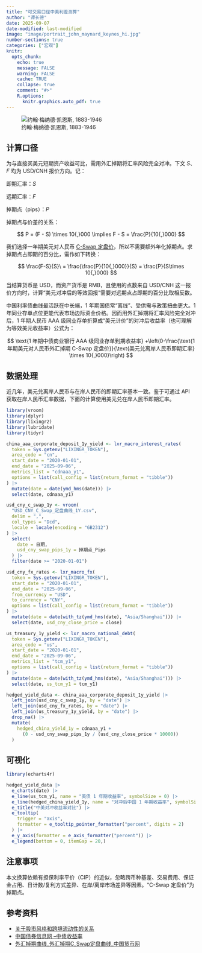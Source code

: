```yaml
---
title: "可交易口径中美利差测算"
author: "谭长德"
date: 2025-09-07
date-modified: last-modified
image: "image/portrait_john_maynard_keynes_hi.jpg"
number-sections: true
categories: ["宏观"]
knitr:
  opts_chunk: 
    echo: true
    message: FALSE
    warning: FALSE
    cache: TRUE
    collapse: true
    comment: "#>" 
    R.options:
      knitr.graphics.auto_pdf: true
---
```


![约翰·梅纳德·凯恩斯, 1883-1946](image/jmk.jpg)

## 计算口径

为与直接买美元短期资产收益可比，需用外汇掉期将汇率风险完全对冲。下文 $S$、$F$ 均为 USD/CNH 报价方向。记：

即期汇率：$S$

远期汇率：$F$

掉期点（pips）：$P$

掉期点与价差的关系：

$$ P = (F - S) \times 10{,}000 \implies F - S = \frac{P}{10{,}000} $$

我们选择一年期美元对人民币 [C-Swap 定盘价](https://www.chinamoney.org.cn/chinese/bkcurvfsw/)，所以不需要额外年化掉期点。求掉期点占即期的百分比，需作如下转换：

$$
\frac{F-S}{S}\
= \frac{\frac{P}{10{,}000}}{S}
= \frac{P}{S\times 10{,}000}
$$

当结算货币是 USD，而资产货币是 RMB，且使用的点数来自 USD/CNH 这一报价方向时，计算“美元对冲后的等效回报”需要对远期点占即期的百分比取相反数。

中国利率债曲线最活跃在中长端，1 年期国债常“离线”、受供需与政策扭曲更大。1 年同业存单点位更能代表市场边际资金价格。因而用外汇掉期将汇率风险完全对冲后，1 年期人民币 AAA 级同业存单折算成“美元计价”的对冲后收益率（也可理解为等效美元收益率）公式为：

$$
\text{1 年期中债商业银行 AAA 级同业存单到期收益率}
+\left(0-\frac{\text{1 年期美元对人民币外汇掉期 C-Swap 定盘价}}{\text{美元兑离岸人民币即期汇率} \times 10{,}000}\right)
$$

## 数据处理

近几年，美元兑离岸人民币与在岸人民币的即期汇率基本一致。鉴于可通过 API 获取在岸人民币汇率数据，下面的计算使用美元兑在岸人民币即期汇率。


```r
library(vroom)
library(dplyr)
library(lixingr2)
library(lubridate)
library(tidyr)

china_aaa_corporate_deposit_1y_yield <- lxr_macro_interest_rates(
  token = Sys.getenv("LIXINGR_TOKEN"),
  area_code = "cn",
  start_date = "2020-01-01",
  end_date = "2025-09-06",
  metrics_list = "cdnaaa_y1",
  options = list(call_config = list(return_format = "tibble"))
) |>
  mutate(date = date(ymd_hms(date))) |>
  select(date, cdnaaa_y1)

usd_cny_c_swap_1y <- vroom(
  "USD_CNY_C_Swap_定盘曲线_1Y.csv",
  delim = ",",
  col_types = "Dcd",
  locale = locale(encoding = "GB2312")
) |>
  select(
    date = 日期,
    usd_cny_swap_pips_1y = 掉期点_Pips
  ) |>
  filter(date >= "2020-01-01")

usd_cny_fx_rates <- lxr_macro_fx(
  token = Sys.getenv("LIXINGR_TOKEN"),
  start_date = "2020-01-01",
  end_date = "2025-09-06",
  from_currency = "USD",
  to_currency = "CNY",
  options = list(call_config = list(return_format = "tibble"))
) |>
  mutate(date = date(with_tz(ymd_hms(date), "Asia/Shanghai"))) |>
  select(date, usd_cny_close_price = close)

us_treasury_1y_yield <- lxr_macro_national_debt(
  token = Sys.getenv("LIXINGR_TOKEN"),
  area_code = "us",
  start_date = "2020-01-01",
  end_date = "2025-09-06",
  metrics_list = "tcm_y1",
  options = list(call_config = list(return_format = "tibble"))
) |>
  mutate(date = date(with_tz(ymd_hms(date), "Asia/Shanghai"))) |>
  select(date, us_tcm_y1 = tcm_y1)

hedged_yield_data <- china_aaa_corporate_deposit_1y_yield |>
  left_join(usd_cny_c_swap_1y, by = "date") |>
  left_join(usd_cny_fx_rates, by = "date") |>
  left_join(us_treasury_1y_yield, by = "date") |>
  drop_na() |>
  mutate(
    hedged_china_yield_1y = cdnaaa_y1 +
      (0 - usd_cny_swap_pips_1y / (usd_cny_close_price * 10000))
  )
```

## 可视化

```r
library(echarts4r)

hedged_yield_data |>
  e_charts(date) |>
  e_line(us_tcm_y1, name = "美债 1 年期收益率", symbolSize = 0) |>
  e_line(hedged_china_yield_1y, name = "对冲后中国 1 年期收益率", symbolSize = 0) |>
  e_title("中美对冲收益率对比") |>
  e_tooltip(
    trigger = "axis",
    formatter = e_tooltip_pointer_formatter("percent", digits = 2)
  ) |>
  e_y_axis(formatter = e_axis_formatter("percent")) |>
  e_legend(bottom = 0, itemGap = 20,)
```

## 注意事项

本文换算依赖有担保利率平价（CIP）的近似，忽略跨币种基差、交易费用、保证金占用、日计数/复利方式差异、在岸/离岸市场差异等因素。“C-Swap 定盘价”为掉期点。

## 参考资料

- [关于股市风格和跨境流动性的关系](https://mp.weixin.qq.com/s/dRxHBGPuI3IMW-mSyC3CdQ)
- [中国债券信息网 --中债收益率](https://yield.chinabond.com.cn/cbweb-mn/yield_main?locale=zh_CN)
- [外汇掉期曲线_外汇掉期C_Swap定盘曲线_中国货币网](https://www.chinamoney.org.cn/chinese/bkcurvfsw/)
